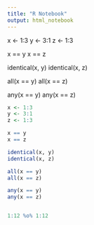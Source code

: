 ```yaml
---
title: "R Notebook"
output: html_notebook
---
```

x <- 1:3
y <- 3:1
z <- 1:3

x == y
x == z

identical(x, y)
identical(x, z)

all(x == y)
all(x == z)

any(x == y)
any(x == z)


```r

x <- 1:3
y <- 3:1
z <- 1:3

x == y
x == z

identical(x, y)
identical(x, z)

all(x == y)
all(x == z)

any(x == y)
any(x == z)


1:12 %o% 1:12
```
